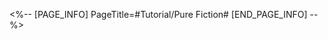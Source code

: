 <%-- [PAGE_INFO]
PageTitle=#Tutorial/Pure Fiction#
[END_PAGE_INFO] --%>
{{Tutorial
|sort      = 830106
|title     = Pure Fiction
|subtitle  = 
|type      = 
|about     = 
|image1    = Tutorial Pure Fiction 1.png{{subst:void|<!--$UPLOAD:<<SpriteOutput/TutorialPic/TutorialPage_830106.png>-<Tutorial Pure Fiction 1.png>-<Tutorial Files>>-->}}
|text1     = Pure Fiction has received a gameplay update. Feel free to experience the new {{Color|h|nobold=1|Grit Mechanics}}.
|image2    = Tutorial Pure Fiction 2.png{{subst:void|<!--$UPLOAD:<<SpriteOutput/TutorialPic/TutorialPage_830204.png>-<Tutorial Pure Fiction 2.png>-<Tutorial Files>>-->}}
|text2     = Accumulate {{Color|h|nobold=1|Grit Value}} during battle. Upon fully filling the gauge, enters the {{Color|h|nobold=1|Surging Grit}} phase that grants powerful stage buffs and significantly improves combat efficiency.
|image3    = Tutorial Pure Fiction 3.png{{subst:void|<!--$UPLOAD:<<SpriteOutput/TutorialPic/TutorialPage_830103.png>-<Tutorial Pure Fiction 3.png>-<Tutorial Files>>-->}}
|text3     = Every time {{Color|h|nobold=1|an enemy is defeated}} in combat, Grit Value will be accumulated.<br />Every period will have unique {{Color|h|nobold=1|Grit Mechanics}}, and triggering them will greatly accumulate Grit Value, quickening the entry to the Surging Grit phase.
|image4    = Tutorial Pure Fiction 4.png{{subst:void|<!--$UPLOAD:<<SpriteOutput/TutorialPic/TutorialPage_830104.png>-<Tutorial Pure Fiction 4.png>-<Tutorial Files>>-->}}
|text4     = In battle, enemies will {{Color|h|nobold=1|continuously appear}}. You can {{Color|h|nobold=1|earn points}} by defeating enemies or dealing DMG to the Boss enemy.<br />Prioritize entering the {{Color|h|nobold=1|Surging Grit}} phase and defeat enemies to obtain even higher points!
}}